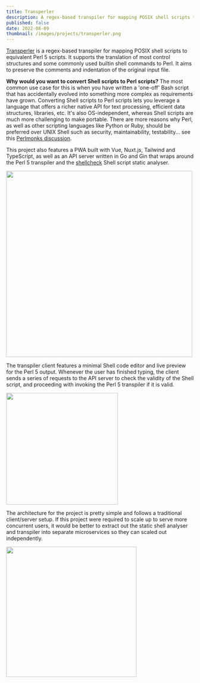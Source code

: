 ```yaml
---
title: Transperler
description: A regex-based transpiler for mapping POSIX shell scripts to equivalent Perl 5 scripts.
published: false
date: 2022-08-09
thumbnail: /images/projects/transperler.png
---
```



[Transperler](https://transperler.timz.dev) is a regex-based transpiler for mapping POSIX shell scripts to equivalent Perl 5 scripts. It supports the translation of most control structures and some commonly used builtin shell commands to Perl. It aims to preserve the comments and indentation of the original input file. 

**Why would you want to convert Shell scripts to Perl scripts?** 
The most common use case for this is when you have written a 'one-off' Bash script that
has accidentally evolved into something more complex as requirements have
grown. Converting Shell scripts to Perl scripts lets you leverage a language that offers a 
richer native API for text processing, efficient data structures, libraries, etc. It's also 
OS-independent, whereas Shell scripts are much more challenging to make portable.
There are more reasons why Perl, as well as other scripting languages like Python or Ruby, should be
preferred over UNIX Shell such as security, maintainability, testability... see this [Perlmonks discussion](https://www.perlmonks.org/?node_id=668481).

This project also features a PWA built with Vue, Nuxt.js, Tailwind and TypeScript, as well as an API server written in Go and Gin that wraps around the Perl 5 transpiler and the [shellcheck](https://github.com/koalaman/shellcheck) Shell script static analyser.

<Image src="/images/projects/transperler.png" caption="Transperler thumbnail." height="500px" />

The transpiler client features a minimal Shell code editor and live preview for
the Perl 5 output. Whenever the user has finished typing, the client sends a 
series of requests to the API server to check the validity of the Shell script,
and proceeding with invoking the Perl 5 transpiler if it is valid.

<Image src="/images/blogs/projects/transperler-error.png" caption="Transperler shell live validation." height="300px" />

The architecture for the project is pretty simple and follows a traditional
client/server setup. If this project were required to scale up to serve more concurrent users, it would be
better to extract out the static shell analyser and transpiler into separate
microservices so they can scaled out independently.

<Image src="/images/blogs/projects/transperler-architecture.png" caption="Transperler architecture." height="350px" />
